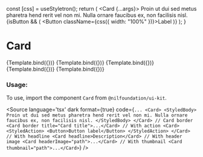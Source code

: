 
<Meta
    title="Card"
    component={Card}
/>

  const [css] = useStyletron();
  return (
    <Card {...args}>
      <StyledBody>
        Proin ut dui sed metus pharetra hend rerit vel non mi. Nulla ornare faucibus ex, non facilisis nisl.
      </StyledBody>
      {isButton && (
        <StyledAction>
          <Button className={css({ width: "100%" })}>Label</Button>
        </StyledAction>
      )}
    </Card>
  );
}


# Card


<Canvas isColumn>
  <Story name="Basic usage" args={{}}>
      {Template.bind({})}
  </Story>
  <Story name="Heading and button" args={{title: "Example card", headline: true}}>
      {Template.bind({})}
  </Story>
  <Story name="Photo" args={{headerImage: imageUrl, isButton: true, headline: true, title: "Example card"}}>
      {Template.bind({})}
  </Story>
  <Story name="Thumbnail" args={{title: "Card title", thumbnail: imageUrl, headline: true}}>
      {Template.bind({})}
  </Story>
    <Story name="Basic with border and without headline" args={{border: true }}>
      {Template.bind({})}
  </Story>
</Canvas>

<ArgsTable of={Card} />

### Usage:

To use, import the component `Card` from `@nilfoundation/ui-kit`.

<Source
  language='tsx'
  dark
  format={true}
  code={`
        ...
        <Card>
          <StyledBody>
            Proin ut dui sed metus pharetra hend rerit vel non mi. Nulla ornare faucibus ex, non facilisis nisl.
          </StyledBody>
        </Card>
        // Card border
        <Card border title="Card title">...</Card>
        // With action
        <Card>
          <StyledAction>
            <Button>Button label</Button>
          </StyledAction>
        </Card>
        // With headline
        <Card headline>Description</Card>
        // With header image
        <Card headerImage="path">...</Card>
        // With thumbnail
        <Card thumbnail="path">...</Card>
  `}
/>
